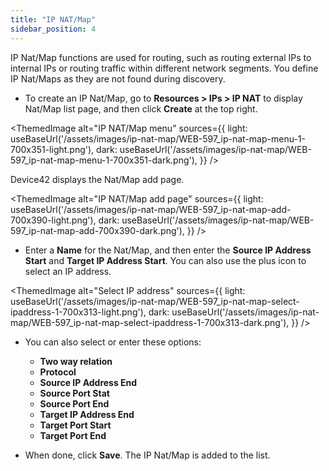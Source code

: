 ```yaml
---
title: "IP NAT/Map"
sidebar_position: 4
---
```



IP Nat/Map functions are used for routing, such as routing external IPs to internal IPs or routing traffic within different network segments. You define IP Nat/Maps as they are not found during discovery.

- To create an IP Nat/Map, go to **Resources > IPs > IP NAT** to display Nat/Map list page, and then click **Create** at the top right.

<ThemedImage
  alt="IP NAT/Map menu"
  sources={{
    light: useBaseUrl('/assets/images/ip-nat-map/WEB-597_ip-nat-map-menu-1-700x351-light.png'),
    dark: useBaseUrl('/assets/images/ip-nat-map/WEB-597_ip-nat-map-menu-1-700x351-dark.png'),
  }}
/>

Device42 displays the Nat/Map add page.

<ThemedImage
  alt="IP NAT/Map add page"
  sources={{
    light: useBaseUrl('/assets/images/ip-nat-map/WEB-597_ip-nat-map-add-700x390-light.png'),
    dark: useBaseUrl('/assets/images/ip-nat-map/WEB-597_ip-nat-map-add-700x390-dark.png'),
  }}
/>

- Enter a **Name** for the Nat/Map, and then enter the **Source IP Address Start** and **Target IP Address Start**. You can also use the plus icon to select an IP address.

<ThemedImage
  alt="Select IP address"
  sources={{
    light: useBaseUrl('/assets/images/ip-nat-map/WEB-597_ip-nat-map-select-ipaddress-1-700x313-light.png'),
    dark: useBaseUrl('/assets/images/ip-nat-map/WEB-597_ip-nat-map-select-ipaddress-1-700x313-dark.png'),
  }}
/>

- You can also select or enter these options:

    - **Two way relation**
    - **Protocol**
    - **Source IP Address End**
    - **Source Port Stat**
    - **Source Port End**
    - **Target IP Address End**
    - **Target Port Start**
    - **Target Port End**

- When done, click **Save**. The IP Nat/Map is added to the list.
